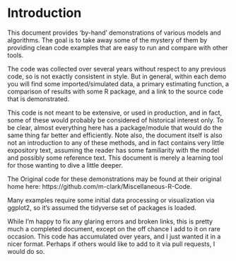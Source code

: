 # Introduction

This document provides 'by-hand' demonstrations of various models and
algorithms. The goal is to take away some of the mystery of them by providing
clean code examples that are easy to run and compare with other tools.

The code was collected over several years without respect to any previous code,
so is not exactly consistent in style.  But in general, within each demo you
will find some imported/simulated data, a primary estimating function, a
comparison of results with some R package, and a link to the source code that is
demonstrated.

This code is not meant to be extensive, or used in production, and in fact, some
of these would probably be considered of historical interest only.  To be clear,
almost everything here has a package/module that would do the same thing far
better and efficiently.  Note also, the document itself is also not an
introduction to any of these methods, and in fact contains very little
expository text, assuming the reader has some familiarity with the model and
possibly some reference text. This document is merely a learning tool for those
wanting to dive a little deeper.



The Original code for these demonstrations may be found at their original home here: https://github.com/m-clark/Miscellaneous-R-Code.


Many examples require some initial data processing or visualization via <span class="pack" style = "">ggplot2</span>, so it's assumed the <span class="pack" style = "">tidyverse</span> set of packages is loaded.



While I'm happy to fix any glaring errors and broken links, this is pretty much a completed document, except on the off chance I add to it on rare occasion. This code has accumulated over years, and I just wanted it in a nicer format.  Perhaps if others would like to add to it via pull requests, I would do so.


